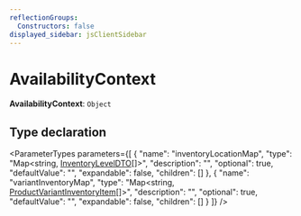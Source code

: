```yaml
---
reflectionGroups:
  Constructors: false
displayed_sidebar: jsClientSidebar
---
```



# AvailabilityContext

 **AvailabilityContext**: `Object`

## Type declaration

<ParameterTypes parameters={[
  {
    "name": "inventoryLocationMap",
    "type": "Map&#60;string, [InventoryLevelDTO](js_client.internal.InventoryLevelDTO.mdx)[]&#62;",
    "description": "",
    "optional": true,
    "defaultValue": "",
    "expandable": false,
    "children": []
  },
  {
    "name": "variantInventoryMap",
    "type": "Map&#60;string, [ProductVariantInventoryItem](../classes/js_client.internal.internal.ProductVariantInventoryItem.mdx)[]&#62;",
    "description": "",
    "optional": true,
    "defaultValue": "",
    "expandable": false,
    "children": []
  }
]} />
